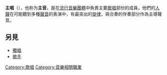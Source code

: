 {{not|主音}}
'''主唱'''（{{lang-en|Lead vocalist}}），也称为'''主音'''，是在[[流行音樂團體|流行音樂團體]]中負責主要[[歌唱|歌唱]]部份的成員，他們的[[人聲|人聲]]在可能聽到多種[[聲音|聲音]]的表演中，有最突出的[[旋律|旋律]]，與合奏的伴奏部分作為主導聲音。

== 另見 ==
* [[獨唱|獨唱]]
* [[歌手|歌手]]

{{music-stub}}

[[Category:歌唱|Category:歌唱]]
[[Category:音樂相關職業|Category:音樂相關職業]]